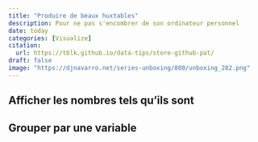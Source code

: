 ```yaml
---
title: "Produire de beaux huxtables"
description: Pour ne pas s'encombrer de son ordinateur personnel
date: today
categories: [Visualize]
citation: 
  url: https://tblk.github.io/data-tips/store-github-pat/ 
draft: false
image: "https://djnavarro.net/series-unboxing/800/unboxing_282.png"
---
```


## Afficher les nombres tels qu'ils sont

## Grouper par une variable